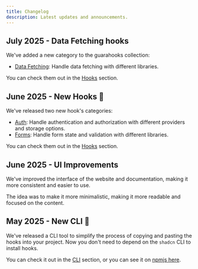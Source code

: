 ```yaml
---
title: Changelog
description: Latest updates and announcements.
---
```


## July 2025 - Data Fetching hooks

We've added a new category to the guarahooks collection:

- [Data Fetching](/docs/hooks/use-fetch): Handle data fetching with different libraries.

You can check them out in the [Hooks](/docs/hooks) section.

## June 2025 - New Hooks 🐺

We've released two new hook's categories:

- [Auth](/docs/hooks/use-better-auth): Handle authentication and authorization with different providers and storage options.
- [Forms](/docs/hooks/use-react-hook-form): Handle form state and validation with different libraries.

You can check them out in the [Hooks](/docs/hooks) section.

## June 2025 - UI Improvements

We've improved the interface of the website and documentation, making it more consistent and easier to use.

The idea was to make it more minimalistic, making it more readable and focused on the content.

## May 2025 - New CLI 🐺

We've released a CLI tool to simplify the process of copying and pasting the hooks into your project. Now you don't need to depend on the `shadcn` CLI to install hooks.

You can check it out in the [CLI](/docs/cli) section, or you can see it on [npmjs here](https://www.npmjs.com/package/guara-cli).
